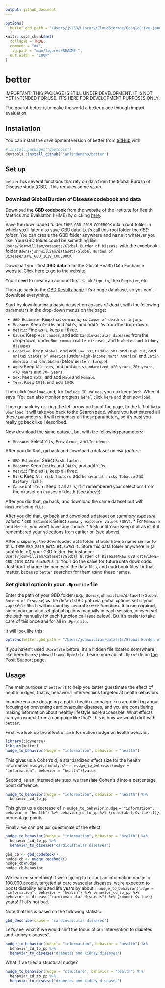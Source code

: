 ```yaml
---
output: github_document
---
```


<!-- README.md is generated from README.Rmd. Please edit that file -->

```r
options(
  better.gbd_path = "/Users/jwl38/Library/CloudStorage/GoogleDrive-janwillem.lindemans@gmail.com/My\ Drive/Offline\ Drive/R\ -\ Offline\ Drive/R\ packages\ JW/better/ignore/Global\ Burden\ of\ Disease\ Study\ Data"
  )
knitr::opts_chunk$set(
  collapse = TRUE,
  comment = "#>",
  fig.path = "man/figures/README-",
  out.width = "100%"
)
```

# better

<!-- badges: start -->
<!-- badges: end -->

IMPORTANT: THIS PACKAGE IS STILL UNDER DEVELOPMENT. IT IS NOT YET INTENDED FOR USE. IT'S HERE FOR DEVELOPMENT PURPOSES ONLY.

The goal of better is to make the world a better place through impact evaluation.

## Installation

You can install the development version of better from [GitHub](https://github.com/) with:

``` r
# install.packages("devtools")
devtools::install_github("janlindemans/better")
```

## Set up

<!-- COPY from better vignette: edit original there -->

`better` has several functions that rely on data from the Global Burden of Disease study (GBD). This requires some setup.

### Download Global Burden of Disease codebook and data

Download the **GBD codebook** from the website of the Institute for Health Metrics and Evaluation (IHME) by clicking [here](
https://www.healthdata.org/sites/default/files/files/Data_viz/GBD_2019_Data_Tools_Guide.zip). 

Save the downloaded folder `IHME_GBD_2019_CODEBOOK` into a root folder in which you'll later also save GBD data. Let's call this root folder the *GBD folder*. You can create the GBD folder anywhere and name it whatever you like. Your GBD folder could be something like: `Users/johnwilliam/datasets/Global Burden of Disease`, with the codebook folder `Users/johnwilliam/datasets/Global Burden of Disease/IHME_GBD_2019_CODEBOOK`.

Download your first **GBD data** from the Global Health Data Exchange website. Click [here](https://vizhub.healthdata.org/gbd-results/) to go to the website. 

You'll need to create an account first. Click `Sign in`, then `Register`, etc.  

Then go back to the [GBD Results page](https://vizhub.healthdata.org/gbd-results/). It's a huge database, so you can't download everything. 

Start by downloading a basic dataset on *causes of death*, with the following parameters in the drop-down menus on the page:

* `GBD Estimate`: Keep that one as is, so `Cause of death or injury`.
* `Measure`: Keep `Deaths` and `DALYs`, and add `YLDs` from the drop-down.
* `Metric`: Fine as is, keep all three.
* `Cause`: Keep `All causes`, and add `Cardiovascular diseases` from the drop-down, under `Non-communicable diseases`, and `Diabetes and kidney diseases`.
* `Location`: Keep `Global`, and add `Low SDI`, `Middle SDI`, and `High SDI`, and `United States of America` (under `High-income North America`) and `Latin America and Caribbean` (below `Western Europe`).
* `Ages`: Keep `All ages`, and add `Age-standardized`, `<20 years`, `20+ years`, `<70 years` and `70+ years`.
* `Sex`: Keep `Both`, and add `Male` and `Female`.
* `Year`: Keep `2019`, and add `2009`.

Then click `Download`, and, for `Include ID Values`, you can keep `Both`. When it says "You can also monitor progress `here`", click `here` and then `Download`. 

Then go back by clicking the left arrow on top of the page, to the left of `Data Download`. It will take you back to the Search page, where you just entered all these parameters. It will remember all these parameters, so it's best you really go back like I described. 

Now download the same dataset, but with the following parameters:

* `Measure`: Select `YLLs`, `Prevalence`, and `Incidence`.

After you did that, go back and download a dataset on *risk factors*:

* `GBD Estimate`: Select `Risk factor`. 
* `Measure`: Keep `Deaths` and `DALYs`, and add `YLDs`. 
* `Metric`: Fine as is, keep all three.
* `Risk`: Keep `All risk factors`, add `behavioral risks`, `Tobacco` and `Dietary risks`.
* `Cause` until `Year`: Keep it all as is, if it remembered your selections from the dataset on causes of death (see above).

After you did that, go back, and download the same dataset but with `Measure` being `YLLs`.

After you did that, go back and download a dataset on *summary exposure values*:
* `GBD Estimate`: Select `Summary exposure values (SEV)`.
* For `Measure` and `Metric`, you won't have any choice.
* `Risk` until `Year`: Keep it all as is, if it remembered your selections from earlier on (see above).

After unzipping, the downloaded data folder should have a name similar to this: `IHME-GBD_2019_DATA-64c5a7b3-1`. Store this data folder anywhere in (a subfolder of) your GBD folder. For instance: `Users/johnwilliam/datasets/Global Burden of Disease/Raw GBD data/IHME-GBD_2019_DATA-64c5a7b3-1`. You'll do the same for future data downloads. Just don't change the names of the data files, and codebook files for that matter, because `better` searches for them using these names.

### Set global option in your `.Rprofile` file

Enter the path of your GBD folder (e.g., `Users/johnwilliam/datasets/Global Burden of Disease`) as the default GBD path via global options set in your `.Rprofile` file. It will be used by several `better` functions. It is not required, since you can also set global options manually in each session, or even set the path manually for each function call (see below). But it's easier to take care of this once and for all in `.Rprofile`. 

It will look like this:

```r
options(better.gbd_path = "/Users/johnwilliam/datasets/Global Burden of Disease")
```

If you haven't used `.Rprofile` before, it's a hidden file located somewhere like here: `Users/johnwilliam/.Rprofile`. Learn more about `.Rprofile` on [the Posit Support page](https://support.posit.co/hc/en-us/articles/360047157094-Managing-R-with-Rprofile-Renviron-Rprofile-site-Renviron-site-rsession-conf-and-repos-conf).

## Usage

<!-- COPY from better vignette: edit original there -->

The main purpose of `better` is to help you better guestimate the effect of health nudges, that is, behavioral interventions targeted at health behaviors. 

Imagine you are designing a public health campaign. You are thinking about focusing on preventing cardiovascular diseases, and you are considering making information about healthy lifestyle more accessible. What effects can you expect from a campaign like that? This is how we would do it with `better`.

First, we look up the effect of an information nudge on health behavior.

```r
library(tidyverse)
library(better)
nudge_to_behavior(nudge = "information", behavior = "health") 
```


This gives us a Cohen's *d*, a standardized effect size for the health information nudge, namely, *d* = `r nudge_to_behavior(nudge = "information", behavior = "health")$value`.

Second, as an intermediate step, we translate Cohen's *d* into a percentage point difference.

```r
nudge_to_behavior(nudge = "information", behavior = "health") %>%
  behavior_cd_to_pp
```

This gives us a decrease of `r nudge_to_behavior(nudge = "information", behavior = "health") %>% behavior_cd_to_pp %>% {round(abs(.$value),1)}` percentage points.

Finally, we can get our guestimate of the effect:

```r
nudge_to_behavior(nudge = "information", behavior = "health") %>%
  behavior_cd_to_pp %>%
  behavior_to_disease("cardiovascular diseases")
```

```r
gbd_cb <- gbd_codebook()
nudge_cb <- nudge_codebook()
nudge_cb$nudge
nudge_cb$behavior
```

We learned something! If we're going to roll out an information nudge in 100,000 people, targeted at cardiovascular diseases, we're expected to boost disability adjusted life years by about `r nudge_to_behavior(nudge = "information", behavior = "health") %>% behavior_cd_to_pp %>% behavior_to_disease("cardiovascular diseases") %>% {round(.$value)}` years! That's not bad. 

Note that this is based on the following statistic:

```r
gbd_describe(cause = "cardiovascular diseases")
```

Let's see, what if we would shift the focus of our intervention to diabetes and kidney diseases?

```r
nudge_to_behavior(nudge = "information", behavior = "health") %>%
  behavior_cd_to_pp %>%
  behavior_to_disease("diabetes and kidney diseases")
```

What if we tried a structural nudge?

```r
nudge_to_behavior(nudge = "structure", behavior = "health") %>%
  behavior_cd_to_pp %>%
  behavior_to_disease("diabetes and kidney diseases")
```

